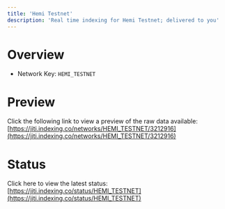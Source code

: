```yaml
---
title: 'Hemi Testnet'
description: 'Real time indexing for Hemi Testnet; delivered to you'
---
```


# Overview
- Network Key: `HEMI_TESTNET`

# Preview
Click the following link to view a preview of the raw data available: [https://jiti.indexing.co/networks/HEMI_TESTNET/3212916](https://jiti.indexing.co/networks/HEMI_TESTNET/3212916)

# Status
Click here to view the latest status: [https://jiti.indexing.co/status/HEMI_TESTNET](https://jiti.indexing.co/status/HEMI_TESTNET)
